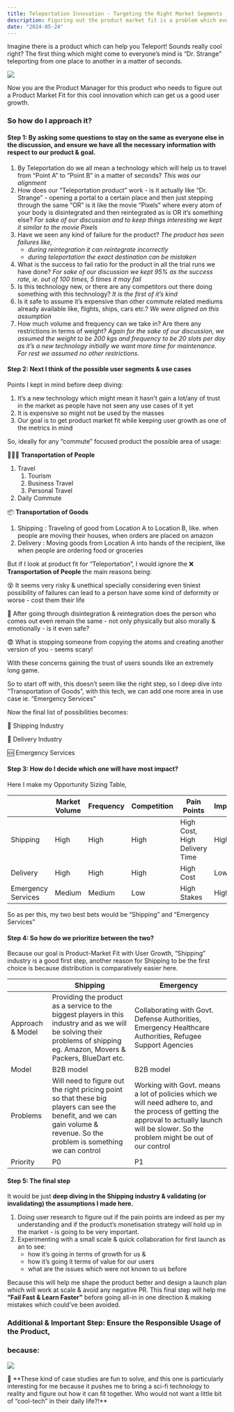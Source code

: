 ```yaml
---
title: Teleportation Innovation - Targeting the Right Market Segments 
description: Figuring out the product market fit is a problem which every PM faces, recently I & my manager spoke of this very intriguing & interesting case study, and here is a summary of how I would approach it. 
date: "2024-05-24"
---
```


Imagine there is a product which can help you Teleport! Sounds really cool right? The first thing which might come to everyone’s mind is “Dr. Strange” teleporting from one place to another in a matter of seconds.

![](https://media1.giphy.com/media/3orif7N2qBUUJ2hUK4/giphy.gif?cid=7941fdc6x6qcod1upnmabbxp6d9xkvsmztcj2ompgtuaoabx&ep=v1_gifs_search&rid=giphy.gif&ct=g)

Now you are the Product Manager for this product who needs to figure out a Product Market Fit for this cool innovation which can get us a good user growth.

### So how do I approach it?
#### Step 1: By asking some questions to stay on the same as everyone else in the discussion, and ensure we have all the necessary information with respect to our product & goal.

1. By Teleportation do we all mean a technology which will help us to travel from “Point A” to “Point B” in a matter of seconds? *This was our alignment*
2.  How does our “Teleportation product” work - is it actually like “Dr. Strange” - opening a portal to a certain place and then just stepping through the same “OR” is it like the movie “Pixels” where every atom of your body is disintegrated and then reintegrated as is OR it’s something else? *For sake of our discussion and to keep things interesting we kept it similar to the movie Pixels*
3. Have we seen any kind of failure for the product? *The product has seen failures like,* 
    - *during reintegration it can reintegrate incorrectly*
    - *during teleportation the exact destination can be mistaken*
5. What is the success to fail ratio for the product in all the trial runs we have done? *For sake of our discussion we kept 95% as the success rate, ie. out of 100 times, 5 times it may fail*
6. Is this technology new, or there are any competitors out there doing something with this technology? *It is the first of it’s kind*
7. Is it safe to assume it’s expensive than other commute related mediums already available like, flights, ships, cars etc.? *We were aligned on this assumption* 
8. How much volume and frequency can we take in? Are there any restrictions in terms of weight? *Again for the sake of our discussion, we assumed the weight to be 200 kgs and frequency to be 20 slots per day as it’s a new technology initially we want more time for maintenance. For rest we assumed no other restrictions.*

#### Step 2: Next I think of the possible user segments & use cases

Points I kept in mind before deep diving:
1. It’s a new technology which might mean it hasn’t gain a lot/any of trust in the market as people have not seen any use cases of it yet
2. It is expensive so might not be used by the masses
3. Our goal is to get product market fit while keeping user growth as one of the metrics in mind

So, ideally for any “commute” focused product the possible area of usage:

🙎🏼‍♂️ **Transportation of People**
1. Travel
    1. Tourism
    2. Business Travel
    3. Personal Travel
2. Daily Commute

📦 **Transportation of Goods**
1. Shipping : Traveling of good from Location A to Location B, like. when people are moving their houses, when orders are placed on amazon
2. Delivery : Moving goods from Location A into hands of the recipient, like when people are ordering food or groceries


But if I look at product fit for “Teleportation”, I would ignore the ❌ **Transportation of People** the main reasons being: 

😵 It seems very risky & unethical specially considering even tiniest possibility of failures can lead to a person have some kind of deformity or worse - cost them their life

🤔 After going through disintegration & reintegration does the person who comes out even remain the same - not only physically but also morally & emotionally - is it even safe?

😨 What is stopping someone from copying the atoms and creating another version of you - seems scary!

With these concerns gaining the trust of users sounds like an extremely long game.

So to start off with, this doesn’t seem like the right step, so I deep dive into “Transportation of Goods”, with this tech, we can add one more area in use case ie. “Emergency Services”

Now the final list of possibilities becomes:

🚢 Shipping Industry

🚚 Delivery Industry

🆘 Emergency Services

#### Step 3: How do I decide which one will have most impact?

Here I make my Opportunity Sizing Table,

|                    | Market Volume | Frequency | Competition | Pain Points                    | Impact |
|--------------------|---------------|-----------|-------------|--------------------------------|--------|
| Shipping           | High          | High      | High        | High Cost, High Delivery Time  | High   |
| Delivery           | High          | High      | High        | High Cost                      | Low    |
| Emergency Services | Medium        | Medium    | Low         | High Stakes                    | High   |

So as per this, my two best bets would be “Shipping” and “Emergency Services”

#### Step 4: So how do we prioritize between the two?

Because our goal is Product-Market Fit with User Growth, “Shipping” industry is a good first step, another reason for Shipping to be the first choice is because distribution is comparatively easier here.

|  | Shipping | Emergency  |
| --- | --- | --- |
| Approach & Model | Providing the product as a service to the biggest players in this industry and as we will be solving their problems of shipping eg. Amazon, Movers & Packers, BlueDart etc. | Collaborating with Govt. Defense Authorities, Emergency Healthcare Authorities, Refugee Support Agencies  |
| Model | B2B model | B2B model |
| Problems | Will need to figure out the right pricing point so that these big players can see the benefit, and we can gain volume & revenue. So the problem is something we can control | Working with Govt. means a lot of policies which we will need adhere to, and the process of getting the approval to actually launch will be slower. So the problem might be out of our control |
| Priority | P0 | P1 |

#### Step 5: The final step

It would be just **deep diving in the Shipping industry & validating (or invalidating) the assumptions I made here.**

1. Doing user research to figure out if the pain points are indeed as per my understanding and if the product’s monetisation strategy will hold up in the market - is going to be very important.
2. Experimenting with a small scale & quick collaboration for first launch as an to see:
    - how it’s going in terms of growth for us &
    - how it’s going it terms of value for our users
    - what are the issues which were not known to us before

Because this will help me shape the product better and design a launch plan which will work at scale & avoid any negative PR.
This final step will help me **“Fail Fast & Learn Faster”** before going all-in in one direction & making mistakes which could’ve been avoided.

### Additional & Important Step: Ensure the Responsible Usage of the Product, 
### because:

![](https://media3.giphy.com/media/RN6OnheJ9ZEm4/giphy.gif?cid=7941fdc6h17diilgkstucqsr6omv8cu1s245z5f1iy7c58ap&ep=v1_gifs_search&rid=giphy.gif&ct=g)

<aside>
🧠 **These kind of case studies are fun to solve, and this one is particularly interesting for me because it pushes me to bring a sci-fi technology to reality and figure out how it can fit together. Who would not want a little bit of “cool-tech” in their daily life?!**

</aside>